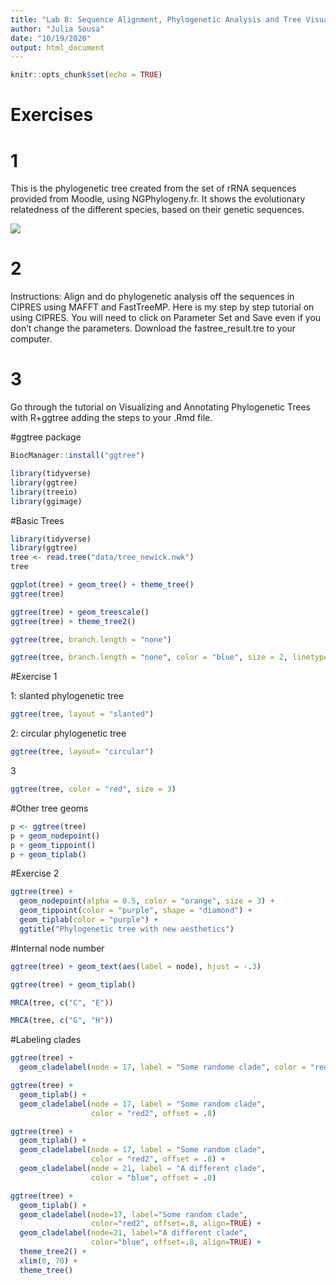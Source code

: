 ```yaml
---
title: "Lab 8: Sequence Alignment, Phylogenetic Analysis and Tree Visualization"
author: "Julia Sousa"
date: "10/19/2020"
output: html_document
---
```


```r
knitr::opts_chunk$set(echo = TRUE)
```


# Exercises

# 1

This is the phylogenetic tree created from the set of rRNA sequences provided from Moodle, using NGPhylogeny.fr. It shows the evolutionary relatedness of the different species, based on their genetic sequences.

![](tree.PNG)


# 2

Instructions: Align and do phylogenetic analysis off the sequences in CIPRES using MAFFT and FastTreeMP. Here is my step by step tutorial on using CIPRES. You will need to click on Parameter Set and Save even if you don’t change the parameters. Download the fastree_result.tre to your computer.


# 3
Go through the tutorial on Visualizing and Annotating Phylogenetic Trees with R+ggtree adding the steps to your .Rmd file.

#ggtree package

```r

BiocManager::install("ggtree")

```


```r

library(tidyverse)
library(ggtree)
library(treeio)
library(ggimage)

```

#Basic Trees

```r

library(tidyverse)
library(ggtree)
tree <- read.tree("data/tree_newick.nwk")
tree

```


```r

ggplot(tree) + geom_tree() + theme_tree()
ggtree(tree)

```

```r

ggtree(tree) + geom_treescale()
ggtree(tree) + theme_tree2()

```


```r

ggtree(tree, branch.length = "none")

```


```r

ggtree(tree, branch.length = "none", color = "blue", size = 2, linetype = 3)

```

#Exercise 1

1: slanted phylogenetic tree

```r

ggtree(tree, layout = "slanted")

```



2: circular phylogenetic tree

```r

ggtree(tree, layout= "circular")

```



3

```r

ggtree(tree, color = "red", size = 3)

```


#Other tree geoms

```r

p <- ggtree(tree)
p + geom_nodepoint()
p + geom_tippoint()
p + geom_tiplab()

```

#Exercise 2

```r

ggtree(tree) +
  geom_nodepoint(alpha = 0.5, color = "orange", size = 3) +
  geom_tippoint(color = "purple", shape = "diamond") +
  geom_tiplab(color = "purple") +
  ggtitle("Phylogenetic tree with new aesthetics")

```


#Internal node number

```r

ggtree(tree) + geom_text(aes(label = node), hjust = -.3)

```


```r

ggtree(tree) + geom_tiplab()

```


```r

MRCA(tree, c("C", "E"))

```

```r

MRCA(tree, c("G", "H"))

```

#Labeling clades

```r

ggtree(tree) +
  geom_cladelabel(node = 17, label = "Some randome clade", color = "red")

```

```r

ggtree(tree) +
  geom_tiplab() +
  geom_cladelabel(node = 17, label = "Some random clade",
                  color = "red2", offset = .8)

```

```r

ggtree(tree) + 
  geom_tiplab() +
  geom_cladelabel(node = 17, label = "Some random clade",
                  color = "red2", offset = .8) +
  geom_cladelabel(node = 21, label = "A different clade",
                  color = "blue", offset = .8)

```

```r

ggtree(tree) + 
  geom_tiplab() + 
  geom_cladelabel(node=17, label="Some random clade", 
                  color="red2", offset=.8, align=TRUE) + 
  geom_cladelabel(node=21, label="A different clade", 
                  color="blue", offset=.8, align=TRUE) + 
  theme_tree2() + 
  xlim(0, 70) + 
  theme_tree()

```







































